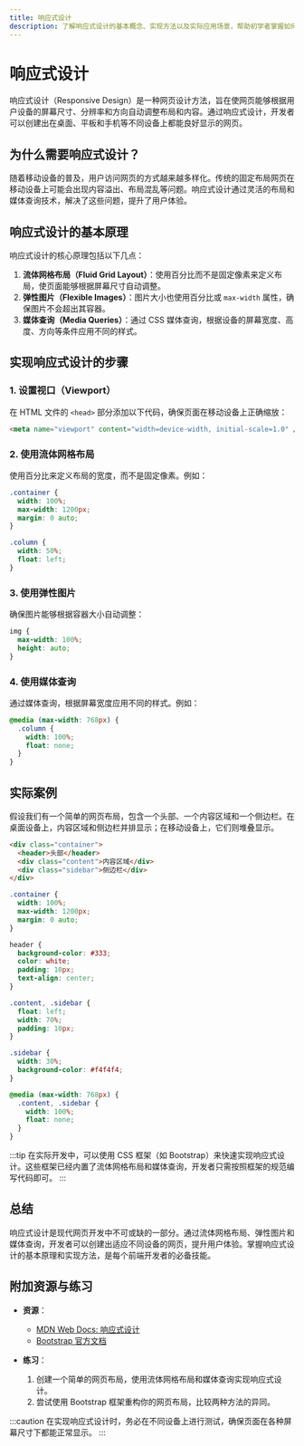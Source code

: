```yaml
---
title: 响应式设计
description: 了解响应式设计的基本概念、实现方法以及实际应用场景，帮助初学者掌握如何创建适应不同设备的网页。
---
```


# 响应式设计

响应式设计（Responsive Design）是一种网页设计方法，旨在使网页能够根据用户设备的屏幕尺寸、分辨率和方向自动调整布局和内容。通过响应式设计，开发者可以创建出在桌面、平板和手机等不同设备上都能良好显示的网页。

## 为什么需要响应式设计？

随着移动设备的普及，用户访问网页的方式越来越多样化。传统的固定布局网页在移动设备上可能会出现内容溢出、布局混乱等问题。响应式设计通过灵活的布局和媒体查询技术，解决了这些问题，提升了用户体验。

## 响应式设计的基本原理

响应式设计的核心原理包括以下几点：

1. **流体网格布局（Fluid Grid Layout）**：使用百分比而不是固定像素来定义布局，使页面能够根据屏幕尺寸自动调整。
2. **弹性图片（Flexible Images）**：图片大小也使用百分比或 `max-width` 属性，确保图片不会超出其容器。
3. **媒体查询（Media Queries）**：通过 CSS 媒体查询，根据设备的屏幕宽度、高度、方向等条件应用不同的样式。

## 实现响应式设计的步骤

### 1. 设置视口（Viewport）

在 HTML 文件的 `<head>` 部分添加以下代码，确保页面在移动设备上正确缩放：

```html
<meta name="viewport" content="width=device-width, initial-scale=1.0" />
```

### 2. 使用流体网格布局

使用百分比来定义布局的宽度，而不是固定像素。例如：

```css
.container {
  width: 100%;
  max-width: 1200px;
  margin: 0 auto;
}

.column {
  width: 50%;
  float: left;
}
```

### 3. 使用弹性图片

确保图片能够根据容器大小自动调整：

```css
img {
  max-width: 100%;
  height: auto;
}
```

### 4. 使用媒体查询

通过媒体查询，根据屏幕宽度应用不同的样式。例如：

```css
@media (max-width: 768px) {
  .column {
    width: 100%;
    float: none;
  }
}
```

## 实际案例

假设我们有一个简单的网页布局，包含一个头部、一个内容区域和一个侧边栏。在桌面设备上，内容区域和侧边栏并排显示；在移动设备上，它们则堆叠显示。

```html
<div class="container">
  <header>头部</header>
  <div class="content">内容区域</div>
  <div class="sidebar">侧边栏</div>
</div>
```

```css
.container {
  width: 100%;
  max-width: 1200px;
  margin: 0 auto;
}

header {
  background-color: #333;
  color: white;
  padding: 10px;
  text-align: center;
}

.content, .sidebar {
  float: left;
  width: 70%;
  padding: 10px;
}

.sidebar {
  width: 30%;
  background-color: #f4f4f4;
}

@media (max-width: 768px) {
  .content, .sidebar {
    width: 100%;
    float: none;
  }
}
```

:::tip
在实际开发中，可以使用 CSS 框架（如 Bootstrap）来快速实现响应式设计。这些框架已经内置了流体网格布局和媒体查询，开发者只需按照框架的规范编写代码即可。
:::

## 总结

响应式设计是现代网页开发中不可或缺的一部分。通过流体网格布局、弹性图片和媒体查询，开发者可以创建出适应不同设备的网页，提升用户体验。掌握响应式设计的基本原理和实现方法，是每个前端开发者的必备技能。

## 附加资源与练习

- **资源**：
  - [MDN Web Docs: 响应式设计](https://developer.mozilla.org/zh-CN/docs/Learn/CSS/CSS_layout/Responsive_Design)
  - [Bootstrap 官方文档](https://getbootstrap.com/docs/5.1/getting-started/introduction/)

- **练习**：
  1. 创建一个简单的网页布局，使用流体网格布局和媒体查询实现响应式设计。
  2. 尝试使用 Bootstrap 框架重构你的网页布局，比较两种方法的异同。

:::caution
在实现响应式设计时，务必在不同设备上进行测试，确保页面在各种屏幕尺寸下都能正常显示。
:::